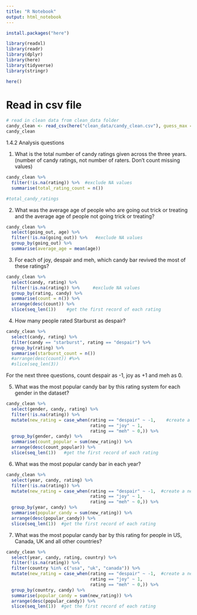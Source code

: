 ```yaml
---
title: "R Notebook"
output: html_notebook
---
```


```r
install.packages("here")
```

```r
library(readxl)
library(readr)
library(dplyr)
library(here)
library(tidyverse)
library(stringr)
```


```r
here()
```

# Read in csv file

```r
# read in clean data from clean_data folder
candy_clean <- read_csv(here("clean_data/candy_clean.csv"), guess_max = 507000)
candy_clean
```



1.4.2 Analysis questions

1. What is the total number of candy ratings given across the three years. (number of candy ratings, not number of raters. Don’t count missing values)

```r
candy_clean %>%
  filter(!is.na(rating)) %>%  #exclude NA values
  summarise(total_rating_count = n())

#total_candy_ratings
```



2. What was the average age of people who are going out trick or treating and the average age of people not going trick or treating?

```r
candy_clean %>%
  select(going_out, age) %>%
  filter(!is.na(going_out)) %>%   #exclude NA values
  group_by(going_out) %>%    
  summarise(average_age = mean(age))

```


3. For each of joy, despair and meh, which candy bar revived the most of these ratings?

```r
candy_clean %>%
  select(candy, rating) %>%
  filter(!is.na(rating)) %>%     #exclude NA values
  group_by(rating, candy) %>%   
  summarise(count = n()) %>%
  arrange(desc(count)) %>%
  slice(seq_len(1))    #get the first record of each rating

```


4. How many people rated Starburst as despair?

```r
candy_clean %>%
  select(candy, rating) %>%
  filter(candy == "starburst", rating == "despair") %>%
  group_by(rating) %>%
  summarise(starburst_count = n()) 
  #arrange(desc(count)) #%>%
  #slice(seq_len(3))
```


For the next three questions, count despair as -1, joy as +1 and meh as 0.

5. What was the most popular candy bar by this rating system for each gender in the dataset?

```r
candy_clean %>%
  select(gender, candy, rating) %>%
  filter(!is.na(rating)) %>%
  mutate(new_rating = case_when(rating == "despair" ~ -1,    #create a new column with numeraical ratings
                                rating == "joy" ~ 1,
                                rating == "meh" ~ 0,)) %>%
  group_by(gender, candy) %>%
  summarise(count_popular = sum(new_rating)) %>%
  arrange(desc(count_popular)) %>%
  slice(seq_len(1))   #get the first record of each rating

```


6. What was the most popular candy bar in each year?

```r
candy_clean %>%
  select(year, candy, rating) %>%
  filter(!is.na(rating)) %>%
  mutate(new_rating = case_when(rating == "despair" ~ -1,  #create a new column with numeraical ratings
                                rating == "joy" ~ 1,
                                rating == "meh" ~ 0,)) %>%
  group_by(year, candy) %>%
  summarise(popular_candy = sum(new_rating)) %>%
  arrange(desc(popular_candy)) %>%
  slice(seq_len(1))  #get the first record of each rating
```


7. What was the most popular candy bar by this rating for people in US, Canada, UK and all other countries?


```r
candy_clean %>%
  select(year, candy, rating, country) %>%
  filter(!is.na(rating)) %>%
  filter(country %in% c("usa", "uk", "canada")) %>%
  mutate(new_rating = case_when(rating == "despair" ~ -1,  #create a new column with numeraical ratings
                                rating == "joy" ~ 1,
                                rating == "meh" ~ 0,)) %>%
  group_by(country, candy) %>%
  summarise(popular_candy = sum(new_rating)) %>%
  arrange(desc(popular_candy)) %>%
  slice(seq_len(1))  #get the first record of each rating
```






